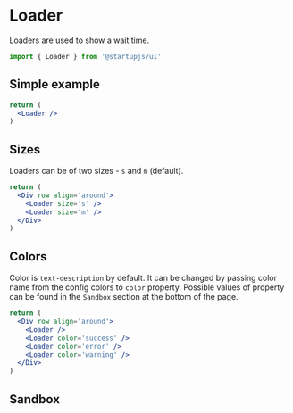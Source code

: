 
# Loader

Loaders are used to show a wait time.

```jsx
import { Loader } from '@startupjs/ui'
```

## Simple example

```jsx example
return (
  <Loader />
)
```

## Sizes

Loaders can be of two sizes - `s` and `m` (default).

```jsx example
return (
  <Div row align='around'>
    <Loader size='s' />
    <Loader size='m' />
  </Div>
)
```

## Colors

Color is `text-description` by default. It can be changed by passing color name from the config colors to `color` property. Possible values of property can be found in the `Sandbox` section at the bottom of the page.

```jsx example
return (
  <Div row align='around'>
    <Loader />
    <Loader color='success' />
    <Loader color='error' />
    <Loader color='warning' />
  </Div>
)
```

## Sandbox

<Sandbox Component={Loader} />
